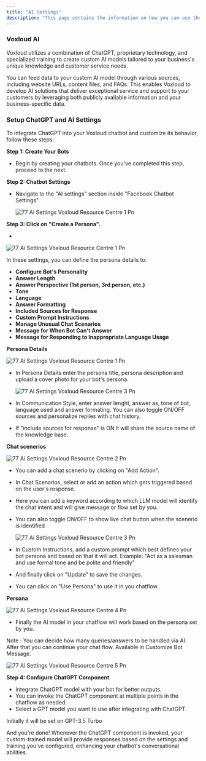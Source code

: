 ```yaml
---
title: "AI Settings"
description: "This page contains the information on how you can use the  Voxloud AI to enhance your chatbot capabilities."
---
```


### Voxloud AI

Voxloud utilizes a combination of ChatGPT, proprietary technology, and specialized training to create custom AI models tailored to your business's unique knowledge and customer service needs.

You can feed data to your custom AI model through various sources, including website URLs, content files, and FAQs. This enables  Voxloud to develop AI solutions that deliver exceptional service and support to your customers by leveraging both publicly available information and your business-specific data.

### **Setup ChatGPT and AI Settings**

To integrate ChatGPT into your  Voxloud chatbot and customize its behavior, follow these steps:

**Step 1: Create Your Bots**

- Begin by creating your chatbots. Once you've completed this step, proceed to the next.

**Step 2: Chatbot Settings**

- Navigate to the "AI settings" section inside "Facebook Chatbot Settings".

  ![77 Ai Settings  Voxloud Resource Centre 1 Pn](/images/how-botpenguin-works/facebook-ai-setting/77.ai_settings__Voxloud_resource_centre-6.png)

**Step 3: Click on "Create a Persona".**

- 

  ![77 Ai Settings  Voxloud Resource Centre 1 Pn](/images/how-botpenguin-works/facebook-ai-setting/77.ai_settings__Voxloud_resource_centre-7.png)

  In these settings, you can define the persona details to:
  - **Configure Bot's Personality**
  - **Answer Length**
  - **Answer Perspective (1st person, 3rd person, etc.)**
  - **Tone**
  - **Language**
  - **Answer Formatting**
  - **Included Sources for Response**
  - **Custom Prompt Instructions**
  - **Manage Unusual Chat Scenarios**
  - **Message for When Bot Can't Answer**
  - **Message for Responding to Inappropriate Language Usage**

**Persona Details**

![77 Ai Settings  Voxloud Resource Centre 1 Pn](/images/how-botpenguin-works/facebook-ai-setting/77.ai_settings__Voxloud_resource_centre-1.png)

- In Persona Details enter the persona title, persona description and upload a cover photo for your bot's persona.

  ![77 Ai Settings  Voxloud Resource Centre 3 Pn](/images/how-botpenguin-works/facebook-ai-setting/77.ai_settings__Voxloud_resource_centre-8.png)
- In Communication Style, enter answer lenght, answer as, tone of bot, language used and answer formating. You can also toggle ON/OFF sources and personalize replies with chat history.
- If "include sources for response" is ON it will share the source name of the knowledge base.

**Chat scenerios**

![77 Ai Settings  Voxloud Resource Centre 2 Pn](/images/how-botpenguin-works/facebook-ai-setting/77.ai_settings__Voxloud_resource_centre-2.png)

- You can add a chat scenerio by clicking on "Add Action".
- In Chat Scenarios, select or add an action which gets triggered based on the user's response.
- Here you can add a keyword according to which LLM model will identify the chat intent and will give message or flow set by you.
- You can also toggle ON/OFF to show live chat button when the scenerio is identified

  ![77 Ai Settings  Voxloud Resource Centre 3 Pn](/images/how-botpenguin-works/facebook-ai-setting/77.ai_settings__Voxloud_resource_centre-3.png)
- In Custom Instructions, add a custom prompt which best defines your bot persona and based on that it will act. Example: "Act as a salesman and use formal tone and be polite and friendly"
- And finally click on "Update" to save the changes.
- You can click on "Use Persona" to use it in you chatflow.

**Persona**

![77 Ai Settings  Voxloud Resource Centre 4 Pn](/images/how-botpenguin-works/facebook-ai-setting/77.ai_settings__Voxloud_resource_centre-4.png)

- Finally the AI model in your chatflow will work based on the persona set by you.

Note : You can decide how many queries/answers to be handled via AI. After that you can continue your chat flow. Available in Customize Bot Message.

![77 Ai Settings  Voxloud Resource Centre 5 Pn](/images/how-botpenguin-works/facebook-ai-setting/77.ai_settings__Voxloud_resource_centre-5.png)

**Step 4: Configure ChatGPT Component**

- Integrate ChatGPT model with your bot for better outputs.
- You can invoke the ChatGPT component at multiple points in the chatflow as needed.
- Select a GPT model you want to use after integrating with ChatGPT.

<Info>
  Initially it will be set on GPT-3.5 Turbo
</Info>

And you're done\! Whenever the ChatGPT component is invoked, your custom-trained model will provide responses based on the settings and training you've configured, enhancing your chatbot's conversational abilities.